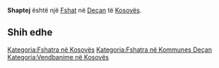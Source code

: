 {{Fshat në Kosovës
 | Emri                = Shaptej
| sqi_N_name = Shaptej
| sqi_N_FULL_NAME_RO = Shaptej
| sqi_N_FULL_NAME_ND_RO = Shaptej
| sqi_N_SORT_NAME_RG = SHAPTEJ
| sqi_N_FULL_NAME_RG = Shaptej
| sqi_N_FULL_NAME_ND_RG = Shaptej
| sqi_V_name = Shailei
| sqi_V_FULL_NAME_RO = Shailei
| sqi_V_FULL_NAME_ND_RO = Shailei
| sqi_V_SORT_NAME_RG = SHAILEI
| sqi_V_FULL_NAME_RG = Shailei
| sqi_V_FULL_NAME_ND_RG = Shailei
| srp_D_name = Šaptej
| srp_D_FULL_NAME_RO = Šaptej
| srp_D_FULL_NAME_ND_RO = Saptej
| srp_D_SORT_NAME_RG = SAPTEJ
| srp_D_FULL_NAME_RG = Šaptej
| srp_D_FULL_NAME_ND_RG = Saptej
| srp_DS_name = Шаптеј
| srp_DS_FULL_NAME_RO = Шаптеј
| srp_DS_FULL_NAME_ND_RO = Шаптеј
| srp_DS_SORT_NAME_RG = ШАПТЕЈ
| srp_DS_FULL_NAME_RG = Шаптеј
| srp_DS_FULL_NAME_ND_RG = Шаптеј
| srp_V_name = Šaptelj
| srp_V_FULL_NAME_RO = Šaptelj Shaptej
| srp_V_FULL_NAME_ND_RO = Saptelj Shaptej
| srp_V_SORT_NAME_RG = SAPTELJ SHAPTEJ
| srp_V_FULL_NAME_RG = Šaptelj Shaptej
| srp_V_FULL_NAME_ND_RG = Saptelj Shaptej

 | Emri (Rasa dhanore) = 
 | Figura              = 
 | Shteti              = Kosovo
 | Komuna              = Deçan
 | Kodi postar         = 
 | Sipërfaqja          = 

 | Popullsia           = 

 | Regj. i popullsisë  = 
 | Dend. e popullsisë  = 
 | Faqja zyrtare       = 
 <!--- Koordinatat ----> 
 | Gjerësia            = 42.498611
 | Gjatësia            = 20.378889
 | Lartësia            = 
}}
'''Shaptej''' është një [[Fshat]] në [[Deçan]] të [[Kosovës]].

<!-- == Gjeografia == -->
<!-- == Historia == -->
<!-- == Demografia == -->
== Shih edhe ==
{{Komuna Deçan}}
{{Kosovo-Administrata-Cung}}

[[Kategoria:Fshatra në Kosovës]]
[[Kategoria:Fshatra në Kommunes Deçan]]
[[Kategoria:Vendbanime në Kosovës]]